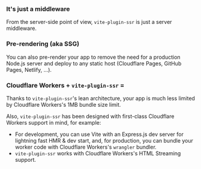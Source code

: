 
### It's just a middleware

From the server-side point of view, `vite-plugin-ssr` is just a server middleware.

<ServerMiddleware />

### Pre-rendering (aka SSG)

You can also pre-render your app to remove the need for a production Node.js server and deploy to any static host
(Cloudflare Pages, GitHub Pages, Netlify, ...).

<PrerenderPreview />

<h3>Cloudflare Workers + <code>vite-plugin-ssr</code> = <Emoji name="red-heart" /></h3>

Thanks to `vite-plugin-ssr`'s lean architecture, your app is much less limited by Cloudflare Workers's 1MB bundle size limit.

Also, `vite-plugin-ssr` has been designed with first-class Cloudflare Workers support in mind, for example:
 - For development, you can use Vite with an Express.js dev server for lightning fast HMR & dev start, and, for production, you can bundle your worker code with Cloudflare Workers's `wrangler` bundler.
 - `vite-plugin-ssr` works with Cloudflare Workers's HTML Streaming support.
